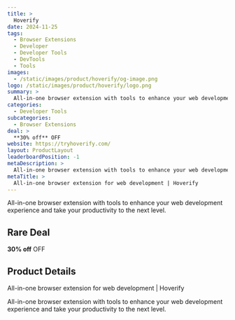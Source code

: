```yaml
---
title: >
  Hoverify
date: 2024-11-25
tags:
  - Browser Extensions
  - Developer
  - Developer Tools
  - DevTools
  - Tools
images:
  - /static/images/product/hoverify/og-image.png
logo: /static/images/product/hoverify/logo.png
summary: >
  All-in-one browser extension with tools to enhance your web development experience and take your productivity to the next level.
categories:
  - Developer Tools
subcategories:
  - Browser Extensions
deal: >
  **30% off** OFF
website: https://tryhoverify.com/
layout: ProductLayout
leaderboardPosition: -1
metaDescription: >
  All-in-one browser extension with tools to enhance your web development experience and take your productivity to the next level.
metaTitle: >
  All-in-one browser extension for web development | Hoverify
---
```

All-in-one browser extension with tools to enhance your web development experience and take your productivity to the next level.

## Rare Deal

**30% off** OFF

## Product Details

All-in-one browser extension for web development | Hoverify

All-in-one browser extension with tools to enhance your web development experience and take your productivity to the next level.
